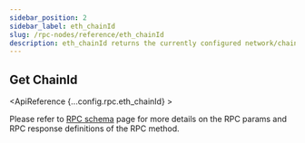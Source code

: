 ```yaml
---
sidebar_position: 2
sidebar_label: eth_chainId
slug: /rpc-nodes/reference/eth_chainId
description: eth_chainId returns the currently configured network/chain ID. Useful for ensuring your application connects to the correct blockchain network.
---
```



<head>
    <title>eth_chainId RPC Method - Moralis Documentation</title>
</head>

## Get ChainId

<ApiReference {...config.rpc.eth_chainId} >
<Admonition type="info" title="Note">

Please refer to <a href="/rpc-nodes/reference/evm-rpc-schema">RPC schema</a> page for more details on the RPC params and RPC response definitions of the RPC method. 
</Admonition>
</ApiReference>
